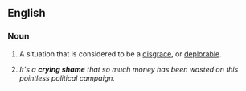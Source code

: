 ==English==

===Noun===
{{en-noun|sg=[[crying]] [[shame]]}}

# {{idiomatic}} A situation that is considered to be a [[disgrace]], or [[deplorable]].
#''It's a '''crying shame''' that so much money has been wasted on this pointless political campaign.''